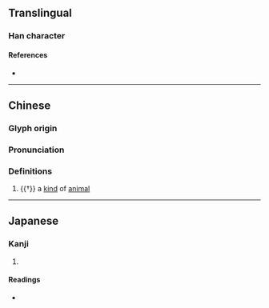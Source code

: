 {{character info}}
==Translingual==

===Han character===
{{Han char|rn=94|rad=犬|as=03|sn=6|four=|canj=KHKNI|ids=⿰犭丸}}

====References====
* {{Han ref|kx=0706.120|dkj=20246|hdz=21333.070|uh=72B1|ud=29361}}

----

==Chinese==
{{zh-forms}}

===Glyph origin===
{{Han etym}}

===Pronunciation===
{{zh-pron
|m=jǐ
|mc=y
|oc=y
|cat=n
}}

===Definitions===
{{zh-hanzi}}

# {{†}} a [[kind]] of [[animal]]

----

==Japanese==

===Kanji===
{{ja-kanji|grade=|rs=犬03}}

# {{rfdef|ja|sort=犬03}}

====Readings====
* {{ja-readings|on=[[けき]] (keki), [[きゃく]] (kyaku)|kun=}}